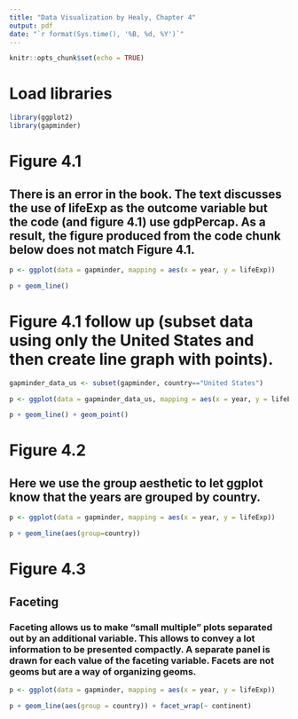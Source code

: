 ```yaml
---
title: "Data Visualization by Healy, Chapter 4"
output: pdf
date: "`r format(Sys.time(), '%B, %d, %Y')`"
---
```


```r
knitr::opts_chunk$set(echo = TRUE)
```

# Load libraries

```r
library(ggplot2)
library(gapminder)
```

# Figure 4.1

## There is an error in the book. The text discusses the use of lifeExp as the outcome variable but the code (and figure 4.1) use gdpPercap. As a result, the figure produced from the code chunk below does not match Figure 4.1.

```r
p <- ggplot(data = gapminder, mapping = aes(x = year, y = lifeExp))

p + geom_line()
```

# Figure 4.1 follow up (subset data using only the United States and then create line graph with points).

```r
gapminder_data_us <- subset(gapminder, country=="United States")

p <- ggplot(data = gapminder_data_us, mapping = aes(x = year, y = lifeExp))

p + geom_line() + geom_point()
```

# Figure 4.2

## Here we use the group aesthetic to let ggplot know that the years are grouped by country.

```r
p <- ggplot(data = gapminder, mapping = aes(x = year, y = lifeExp))

p + geom_line(aes(group=country))
```

# Figure 4.3

## Faceting

### Faceting allows us to make "small multiple" plots separated out by an additional variable. This allows to convey a lot information to be presented compactly. A separate panel is drawn for each value of the faceting variable. Facets are not geoms but are a way of organizing geoms.

```r
p <- ggplot(data = gapminder, mapping = aes(x = year, y = lifeExp))

p + geom_line(aes(group = country)) + facet_wrap(~ continent)
```




































